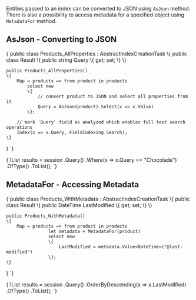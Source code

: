 
Entities passed to an index can be converted to JSON using `AsJson` method. There is also a possibility to access metadata for a specified object using `MetadataFor` method.

## AsJson - Converting to JSON

<TabItem value="indexes_1" label="indexes_1">
<CodeBlock language="csharp">
{`public class Products_AllProperties : AbstractIndexCreationTask<Product, Products_AllProperties.Result>
\{
    public class Result
    \{
        public string Query \{ get; set; \}
    \}

    public Products_AllProperties()
    \{
        Map = products => from product in products
            select new
            \{
                // convert product to JSON and select all properties from it
                Query = AsJson(product).Select(x => x.Value)
            \};

        // mark 'Query' field as analyzed which enables full text search operations
        Index(x => x.Query, FieldIndexing.Search);
    \}
\}
`}
</CodeBlock>
</TabItem>

<TabItem value="indexes_2" label="indexes_2">
<CodeBlock language="csharp">
{`IList<Product> results = session
	.Query<Products_AllProperties.Result, Products_AllProperties>()
	.Where(x => x.Query == "Chocolade")
	.OfType<Product>()
	.ToList();
`}
</CodeBlock>
</TabItem>

## MetadataFor - Accessing Metadata

<TabItem value="indexes_3" label="indexes_3">
<CodeBlock language="csharp">
{`public class Products_WithMetadata : AbstractIndexCreationTask<Product>
\{
	public class Result
	\{
		public DateTime LastModified \{ get; set; \}
	\}

	public Products_WithMetadata()
	\{
		Map = products => from product in products
					let metadata = MetadataFor(product)
					select new
					\{
						LastModified = metadata.Value<DateTime>("@last-modified")
					\};
	\}
\}
`}
</CodeBlock>
</TabItem>

<TabItem value="indexes_4" label="indexes_4">
<CodeBlock language="csharp">
{`IList<Product> results = session
	.Query<Products_WithMetadata.Result, Products_WithMetadata>()
	.OrderByDescending(x => x.LastModified)
	.OfType<Product>()
	.ToList();
`}
</CodeBlock>
</TabItem>


